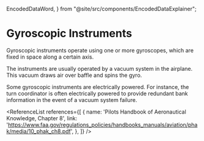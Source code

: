   EncodedDataWord,
} from "@site/src/components/EncodedDataExplainer";

# Gyroscopic Instruments

Gyroscopic instruments operate using one or more gyroscopes, which are fixed in
space along a certain axis.

The instruments are usually operated by a vacuum system in the airplane. This
vacuum draws air over baffle and spins the gyro.

Some gyroscopic instruments are electrically powered. For instance, the turn
coordinator is often electrically powered to provide redundant bank information
in the event of a vacuum system failure.

<ReferenceList references={[
  {
    name: 'Pilots Handbook of Aeronautical Knowledge, Chapter 8',
    link: 'https://www.faa.gov/regulations_policies/handbooks_manuals/aviation/phak/media/10_phak_ch8.pdf',
  },
]} />
